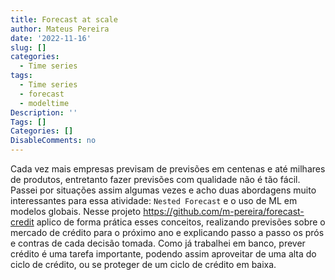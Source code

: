 ```yaml
---
title: Forecast at scale
author: Mateus Pereira
date: '2022-11-16'
slug: []
categories:
  - Time series
tags:
  - Time series
  - forecast
  - modeltime
Description: ''
Tags: []
Categories: []
DisableComments: no
---
```


Cada vez mais empresas previsam de previsões em centenas e até milhares de produtos, entretanto fazer previsões com qualidade não é tão fácil. Passei por situações assim algumas vezes e acho duas abordagens muito interessantes para essa atividade: `Nested Forecast` e o uso de ML em modelos globais. Nesse projeto <https://github.com/m-pereira/forecast-credit> aplico de forma prática esses conceitos, realizando previsões sobre o mercado de crédito para o próximo ano e explicando passo a passo os prós e contras de cada decisão tomada. Como já trabalhei em banco, prever crédito é uma tarefa importante, podendo assim aproveitar de uma alta do ciclo de crédito, ou se proteger de um ciclo de crédito em baixa.






